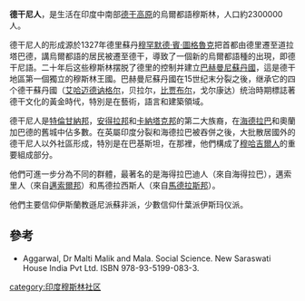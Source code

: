 '''德干尼人'''，是生活在印度中南部[[德干高原|德干高原]]的烏爾都語穆斯林，人口約2300000人。

德干尼人的形成源於1327年德里蘇丹[[穆罕默德·賓·圖格魯克|穆罕默德·賓·圖格魯克]]把首都由德里遷至道拉塔巴德，講烏爾都語的居民被遷至德干，導致了一個新的烏爾都語種的出現，即德干尼語。二十年后这些穆斯林摆脱了德里的控制并建立[[巴赫曼尼蘇丹國|巴赫曼尼蘇丹國]]，這是德干地區第一個獨立的穆斯林王國。巴赫曼尼蘇丹國在15世纪末分裂之後，继承它的四个德干蘇丹國（[[艾哈迈德讷格尔|艾哈迈德讷格尔]]，贝拉尔，[[比贾布尔|比贾布尔]]，戈尔康达）统治時期標誌著德干文化的黃金時代，特別是在藝術，語言和建築領域。

德干尼人是[[特倫甘納邦|特倫甘納邦]]，[[安得拉邦|安得拉邦]]和[[卡納塔克邦|卡納塔克邦]]的第二大族裔，在[[海德拉巴|海德拉巴]]和奧蘭加巴德的舊城中佔多數。在英屬印度分裂和海德拉巴被吞併之後，大批散居國外的德干尼人以外社區形成，特別是在巴基斯坦，在那裡，他們構成了[[穆哈吉爾人|穆哈吉爾人]]的重要組成部分。

他們可進一步分為不同的群體，最著名的是海得拉巴迪人（來自海得拉巴），邁索里人（來自[[邁索爾邦|邁索爾邦]]）和馬德拉西斯人（來自[[馬德拉斯邦|馬德拉斯邦]]）。

他們主要信仰伊斯蘭教遜尼派蘇非派，少數信仰什葉派伊斯玛仪派。

==參考==
*Aggarwal, Dr Malti Malik and Mala. Social Science. New Saraswati House India Pvt Ltd. ISBN 978-93-5199-083-3.

[[category:印度穆斯林社区|category:印度穆斯林社区]]